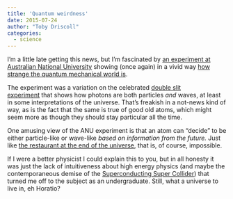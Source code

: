 ```yaml
---
title: 'Quantum weirdness'
date: 2015-07-24
author: "Toby Driscoll"
categories:
  - science
---
```




  I'm a little late getting this news, but I'm fascinated by [an experiment at Australian National University](http://physicsworld.com/cws/article/news/2015/may/26/do-atoms-going-through-a-double-slit-know-if-they-are-being-observed) showing (once again) in a vivid way [how strange the quantum mechanical world is](http://www.physics.org/toplistdetail.asp?id=17).



  The experiment was a variation on the celebrated [double slit experiment](https://www.britannica.com/science/light/Youngs-double-slit-experiment) that shows how photons are both particles *and* waves, at least in some interpretations of the universe. That's freakish in a not-news kind of way, as is the fact that the same is true of good old atoms, which might seem more as though they should stay particular all the time.



  One amusing view of the ANU experiment is that an atom can "decide" to be either particle-like or wave-like *based on information from the future.* Just like [the restaurant at the end of the universe](http://hitchhikers.wikia.com/wiki/Milliways), that is, of course, impossible.



  If I were a better physicist I could explain this to you, but in all honesty it was just the lack of intuitiveness about high energy physics (and maybe the contemporaneous demise of the [Superconducting Super Collider](https://www.google.com/url?sa=t&rct=j&q=&esrc=s&source=web&cd=2&cad=rja&uact=8&ved=0CCgQFjABahUKEwi22sOdyfLGAhVM04AKHa4-CHQ&url=http%3A%2F%2Fwww.scientificamerican.com%2Farticle%2Fthe-supercollider-that-never-was%2F&ei=9o6xVbaHH8ymgwSu_aCgBw&usg=AFQjCNF6MtpZrD2FsH7s0Y8Hlp-t-QbspQ&sig2=NfTuJoyEzlpEgDq5RPY74g&bvm=bv.98476267,d.eXY)) that turned me off to the subject as an undergraduate. Still, what a universe to live in, eh Horatio?


